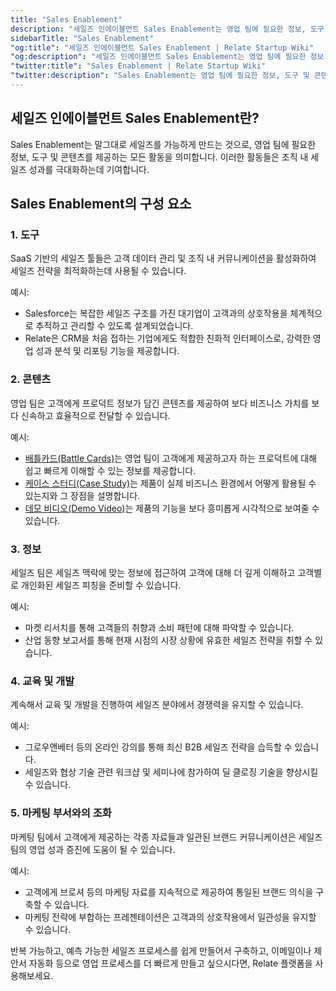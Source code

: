 ```yaml
---
title: "Sales Enablement"
description: "세일즈 인에이블먼트 Sales Enablement는 영업 팀에 필요한 정보, 도구 및 콘텐츠를 제공하는 모든 활동으로, 조직 내 세일즈 성과를 극대화하는데 기여합니다."
sidebarTitle: "Sales Enablement"
"og:title": "세일즈 인에이블먼트 Sales Enablement | Relate Startup Wiki"
"og:description": "세일즈 인에이블먼트 Sales Enablement는 영업 팀에 필요한 정보, 도구 및 콘텐츠를 제공하는 모든 활동으로, 조직 내 세일즈 성과를 극대화하는데 기여합니다."
"twitter:title": "Sales Enablement | Relate Startup Wiki"
"twitter:description": "Sales Enablement는 영업 팀에 필요한 정보, 도구 및 콘텐츠를 제공하는 모든 활동으로, 조직 내 세일즈 성과를 극대화하는데 기여합니다."
---
```


## 세일즈 인에이블먼트 Sales Enablement란?  
Sales Enablement는 말그대로 세일즈를 가능하게 만드는 것으로, 영업 팀에 필요한 정보, 도구 및 콘텐츠를 제공하는 모든 활동을 의미합니다. 이러한 활동들은 조직 내 세일즈 성과를 극대화하는데 기여합니다. 

## Sales Enablement의 구성 요소 
### 1. 도구
SaaS 기반의 세일즈 툴들은 고객 데이터 관리 및 조직 내 커뮤니케이션을 활성화하여 세일즈 전략을 최적화하는데 사용될 수 있습니다. 

예시: 
- Salesforce는 복잡한 세일즈 구조를 가진 대기업이 고객과의 상호작용을 체계적으로 추적하고 관리할 수 있도록 설계되었습니다. 
- Relate은 CRM을 처음 접하는 기업에게도 적합한 친화적 인터페이스로, 강력한 영업 성과 분석 및 리포팅 기능을 제공합니다. 

### 2. 콘텐츠
영업 팀은 고객에게 프로덕트 정보가 담긴 콘텐츠를 제공하여 보다 비즈니스 가치를 보다 신속하고 효율적으로 전달할 수 있습니다. 

예시: 
- [배틀카드(Battle Cards)](https://www.relate.kr/blog/battle-cards/)는 영업 팀이 고객에게 제공하고자 하는 프로덕트에 대해 쉽고 빠르게 이해할 수 있는 정보를 제공합니다. 
- [케이스 스터디(Case Study)](https://www.relate.kr/customers/)는 제품이 실제 비즈니스 환경에서 어떻게 활용될 수 있는지와 그 장점을 설명합니다. 
- [데모 비디오(Demo Video)](https://vimeo.com/871731677?share=copy)는 제품의 기능을 보다 흥미롭게 시각적으로 보여줄 수 있습니다. 

### 3. 정보 
세일즈 팀은 세일즈 맥락에 맞는 정보에 접근하여 고객에 대해 더 깊게 이해하고 고객별로 개인화된 세일즈 피칭을 준비할 수 있습니다. 

예시: 
- 마켓 리서치를 통해 고객들의 취향과 소비 패턴에 대해 파악할 수 있습니다. 
- 산업 동향 보고서를 통해 현재 시점의 시장 상황에 유효한 세일즈 전략을 취할 수 있습니다. 

### 4. 교육 및 개발 
계속해서 교육 및 개발을 진행하여 세일즈 분야에서 경쟁력을 유지할 수 있습니다. 

예시: 
- 그로우앤베터 등의 온라인 강의를 통해 최신 B2B 세일즈 전략을 습득할 수 있습니다. 
- 세일즈와 협상 기술 관련 워크샵 및 세미나에 참가하여 딜 클로징 기술을 향상시킬 수 있습니다. 

### 5. 마케팅 부서와의 조화  
마케팅 팀에서 고객에게 제공하는 각종 자료들과 일관된 브랜드 커뮤니케이션은 세일즈 팀의 영업 성과 증진에 도움이 될 수 있습니다. 

예시: 
- 고객에게 브로셔 등의 마케팅 자료를 지속적으로 제공하여 통일된 브랜드 의식을 구축할 수 있습니다. 
- 마케팅 전략에 부합하는 프레젠테이션은 고객과의 상호작용에서 일관성을 유지할 수 있습니다. 


<Card title="더 빠르게 영업 딜을 클로즈하고 싶다면?" icon="bolt" href="https://www.relate.kr/">
  반복 가능하고, 예측 가능한 세일즈 프로세스를 쉽게 만들어서 구축하고, 이메일이나 제안서 자동화 등으로 영업 프로세스를 더 빠르게 만들고 싶으시다면, Relate 플랫폼을 사용해보세요.
</Card>